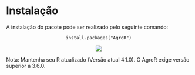 # Instalação {#intro}

A instalação do pacote pode ser realizado pelo seguinte comando:

<center>

`install.packages("AgroR")`

![](install.png)

</center>

Nota: Mantenha seu R atualizado (Versão atual 4.1.0). O AgroR exige versão superior a 3.6.0.
